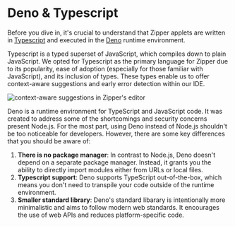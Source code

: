 # Deno & Typescript

Before you dive in, it's crucial to understand that Zipper applets are written in [Typescript](https://typescriptlang.org) and executed in the [Deno](https://deno.com) runtime environment.

Typescript is a typed superset of JavaScript, which compiles down to plain JavaScript. We opted for Typescript as the primary language for Zipper due to its popularity, ease of adoption (especially for those familiar with JavaScript), and its inclusion of types. These types enable us to offer context-aware suggestions and early error detection within our IDE.

![context-aware suggestions in Zipper's editor](public/images/intellisense.png)

Deno is a runtime environment for TypeScript and JavaScript code. It was created to address some of the shortcomings and security concerns present Node.js. For the most part, using Deno instead of Node.js shouldn't be too noticeable for developers. However, there are some key differences that you should be aware of:

1. **There is no package manager**: In contrast to Node.js, Deno doesn't depend on a separate package manager. Instead, it grants you the ability to directly import modules either from URLs or local files.
2. **Typescript support**: Deno supports TypeScript out-of-the-box, which means you don't need to transpile your code outside of the runtime environment.
3. **Smaller standard library**: Deno's standard libarary is intentionally more minimalistic and aims to follow modern web standards. It encourages the use of web APIs and reduces platform-specific code.
